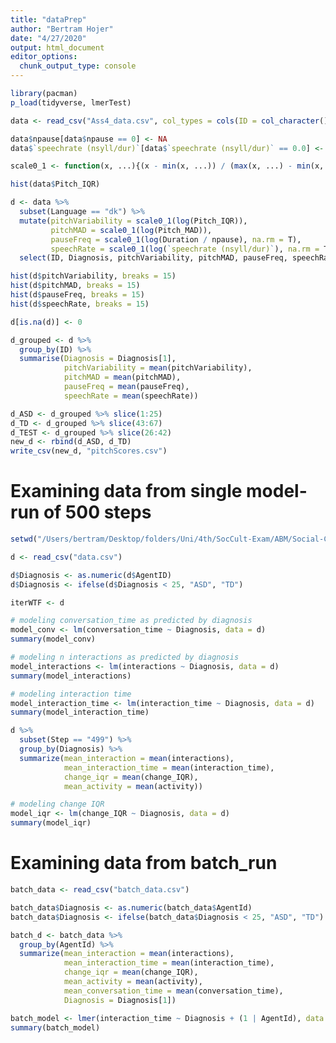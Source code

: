 ```yaml
---
title: "dataPrep"
author: "Bertram Hojer"
date: "4/27/2020"
output: html_document
editor_options: 
  chunk_output_type: console
---
```


```r
library(pacman)
p_load(tidyverse, lmerTest)

data <- read_csv("Ass4_data.csv", col_types = cols(ID = col_character()))

data$npause[data$npause == 0] <- NA
data$`speechrate (nsyll/dur)`[data$`speechrate (nsyll/dur)` == 0.0] <- NA

scale0_1 <- function(x, ...){(x - min(x, ...)) / (max(x, ...) - min(x, ...))}

hist(data$Pitch_IQR)

d <- data %>% 
  subset(Language == "dk") %>% 
  mutate(pitchVariability = scale0_1(log(Pitch_IQR)),
         pitchMAD = scale0_1(log(Pitch_MAD)),
         pauseFreq = scale0_1(log(Duration / npause), na.rm = T),
         speechRate = scale0_1(log(`speechrate (nsyll/dur)`), na.rm = T)) %>%
  select(ID, Diagnosis, pitchVariability, pitchMAD, pauseFreq, speechRate)

hist(d$pitchVariability, breaks = 15)
hist(d$pitchMAD, breaks = 15)
hist(d$pauseFreq, breaks = 15)
hist(d$speechRate, breaks = 15)

d[is.na(d)] <- 0

d_grouped <- d %>% 
  group_by(ID) %>%
  summarise(Diagnosis = Diagnosis[1],
            pitchVariability = mean(pitchVariability),
            pitchMAD = mean(pitchMAD),
            pauseFreq = mean(pauseFreq),
            speechRate = mean(speechRate))

d_ASD <- d_grouped %>% slice(1:25)
d_TD <- d_grouped %>% slice(43:67)
d_TEST <- d_grouped %>% slice(26:42)
new_d <- rbind(d_ASD, d_TD)
write_csv(new_d, "pitchScores.csv")

```


# Examining data from single model-run of 500 steps

```r
setwd("/Users/bertram/Desktop/folders/Uni/4th/SocCult-Exam/ABM/Social-Cultural-Dynamics")

d <- read_csv("data.csv")

d$Diagnosis <- as.numeric(d$AgentID)
d$Diagnosis <- ifelse(d$Diagnosis < 25, "ASD", "TD")

iterWTF <- d

# modeling conversation_time as predicted by diagnosis
model_conv <- lm(conversation_time ~ Diagnosis, data = d)
summary(model_conv)

# modeling n interactions as predicted by diagnosis
model_interactions <- lm(interactions ~ Diagnosis, data = d)
summary(model_interactions)

# modeling interaction time
model_interaction_time <- lm(interaction_time ~ Diagnosis, data = d)
summary(model_interaction_time)

d %>% 
  subset(Step == "499") %>% 
  group_by(Diagnosis) %>% 
  summarize(mean_interaction = mean(interactions),
            mean_interaction_time = mean(interaction_time),
            change_iqr = mean(change_IQR),
            mean_activity = mean(activity))

# modeling change IQR
model_iqr <- lm(change_IQR ~ Diagnosis, data = d)
summary(model_iqr)
```


# Examining data from batch_run
```r
batch_data <- read_csv("batch_data.csv")

batch_data$Diagnosis <- as.numeric(batch_data$AgentId)
batch_data$Diagnosis <- ifelse(batch_data$Diagnosis < 25, "ASD", "TD")

batch_d <- batch_data %>% 
  group_by(AgentId) %>% 
  summarize(mean_interaction = mean(interactions),
            mean_interaction_time = mean(interaction_time),
            change_iqr = mean(change_IQR),
            mean_activity = mean(activity),
            mean_conversation_time = mean(conversation_time),
            Diagnosis = Diagnosis[1])

batch_model <- lmer(interaction_time ~ Diagnosis + (1 | AgentId), data = batch_data)
summary(batch_model)



```


